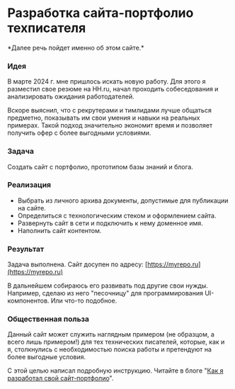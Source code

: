 
# Разработка сайта-портфолио техписателя

<Callout>
	*Далее речь пойдет именно об этом сайте.*
</Callout>

<Steps>

### Идея

В марте 2024 г. мне пришлось искать новую работу. Для этого я разместил свое резюме на HH.ru, начал проходить собеседования и анализировать ожидания работодателей. 

Вскоре выяснил, что с рекрутерами и тимлидами лучше общаться предметно, показывать им свои умения и навыки на реальных примерах. Такой подход значительно экономит время и позволяет получить офер с более выгодными условиями.

### Задача

Создать сайт с портфолио, прототипом базы знаний и блога. 

### Реализация

- Выбрать из личного архива документы, допустимые для публикации на сайте.
- Определиться с технологическим стеком и оформлением сайта.
- Развернуть сайт в сети и подключить к нему доменное имя.
- Наполнить сайт контентом.

### Результат

Задача выполнена. Сайт досупен по адресу: [https://myrepo.ru](https://myrepo.ru)

В дальнейшем собираюсь его развивать под другие свои нужды. Например, сделаю из него "песочницу" для программирования UI-компонентов. Или что-то подобное.

### Общественная польза

Данный сайт может служить наглядным примером (не образцом, а всего лишь примером!) для тех технических писателей, которые, как и я, столкнулись с необходимостью поиска работы и претендуют на более выгодные условия.

С этой целью написал подробную инструкцию. Читайте в блоге "[Как я разработал свой сайт-портфолио](../../blog/kak-ya-razrabotal-svoy-sayt-portfolio.mdx)".

</Steps>